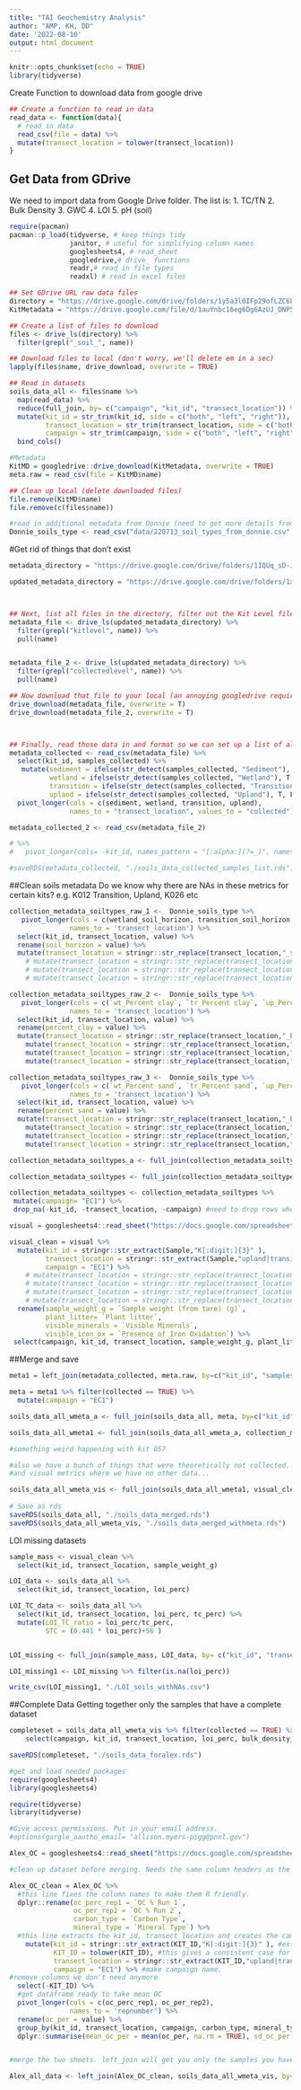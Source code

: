 ```yaml
---
title: "TAI Geochemistry Analysis"
author: "AMP, KH, DD"
date: '2022-08-10'
output: html_document
---
```


```r
knitr::opts_chunk$set(echo = TRUE)
library(tidyverse)
```

Create Function to download data from google drive

```r
## Create a function to read in data
read_data <- function(data){
  # read in data
  read_csv(file = data) %>%
  mutate(transect_location = tolower(transect_location)) 
}

```
## Get Data from GDrive

We need to import data from Google Drive folder.
The list is:
1. TC/TN
2. Bulk Density 
3. GWC
4. LOI
5. pH (soil)


```r

require(pacman)
pacman::p_load(tidyverse, # keep things tidy
               janitor, # useful for simplifying column names
               googlesheets4, # read_sheet 
               googledrive,# drive_ functions
               readr,# read in file types
               readxl) # read in excel files

## Set GDrive URL raw data files
directory = "https://drive.google.com/drive/folders/1y5a3l0IFp29ofLZC6LGy5E_WSgL5b3qy"
KitMetadata = "https://drive.google.com/file/d/1auYnbc16eg6Dg6AzUJ_DNP5UOd2H-7Kl/view?usp=sharing"

## Create a list of files to download
files <- drive_ls(directory) %>% 
  filter(grepl("_soil_", name))

## Download files to local (don't worry, we'll delete em in a sec)
lapply(files$name, drive_download, overwrite = TRUE)

## Read in datasets
soils_data_all <- files$name %>% 
  map(read_data) %>% 
  reduce(full_join, by= c("campaign", "kit_id", "transect_location")) %>%
  mutate(kit_id = str_trim(kit_id, side = c("both", "left", "right")),
         transect_location = str_trim(transect_location, side = c("both", "left", "right")),
         campaign = str_trim(campaign, side = c("both", "left", "right"))) %>%
  bind_cols() 

#Metadata 
KitMD = googledrive::drive_download(KitMetadata, overwrite = TRUE)
meta.raw = read_csv(file = KitMD$name)

## Clean up local (delete downloaded files)
file.remove(KitMD$name)
file.remove(c(files$name))

#read in additional metadata from Donnie (need to get more details from him)
Donnie_soils_type <- read_csv("data/220713_soil_types_from_donnie.csv", show_col_types = FALSE)

```
#Get rid of things that don't exist 
```r
metadata_directory = "https://drive.google.com/drive/folders/1IQUq_sD-Jama7ajaZl1zW_9zlWfyCohn"

updated_metadata_directory = "https://drive.google.com/drive/folders/1xy9nsTpbiSk-KXrcDEeFQ7gg4350DuH-"



## Next, list all files in the directory, filter out the Kit Level file and snag the file name
metadata_file <- drive_ls(updated_metadata_directory) %>%
  filter(grepl("kitlevel", name)) %>%
  pull(name)


metadata_file_2 <- drive_ls(updated_metadata_directory) %>%
  filter(grepl("collectedlevel", name)) %>%
  pull(name)

## Now download that file to your local (an annoying googledrive requirement)
drive_download(metadata_file, overwrite = T)
drive_download(metadata_file_2, overwrite = T)



## Finally, read those data in and format so we can set up a list of all samples received
metadata_collected <- read_csv(metadata_file) %>%
  select(kit_id, samples_collected) %>%
   mutate(sediment = ifelse(str_detect(samples_collected, "Sediment"), T, F),
          wetland = ifelse(str_detect(samples_collected, "Wetland"), T, F),
          transition = ifelse(str_detect(samples_collected, "Transition"), T, F),
          upland = ifelse(str_detect(samples_collected, "Upland"), T, F)) %>%
  pivot_longer(cols = c(sediment, wetland, transition, upland),
               names_to = "transect_location", values_to = "collected")

metadata_collected_2 <- read_csv(metadata_file_2)

# %>%
#   pivot_longer(cols= -kit_id, names_pattern = "[:alpha:](?=_)", names_to = "transect_location")

#saveRDS(metadata_collected, "./soils_data_collected_samples_list.rds")

```

##Clean soils metadata
Do we know why there are NAs in these metrics for certain kits?
e.g. K012 Transition, Upland, K026 etc 

```r
collection_metadata_soiltypes_raw_1 <-  Donnie_soils_type %>%
   pivot_longer(cols = c(wetland_soil_horizon, transition_soil_horizon, upland_soil_horizon),
               names_to = 'transect_location') %>% 
  select(kit_id, transect_location, value) %>%
  rename(soil_horizon = value) %>%
  mutate(transect_location = stringr::str_replace(transect_location,"_soil_horizon", "")) 
    # mutate(transect_location = stringr::str_replace(transect_location,"upland","Upland"))  %>%
    # mutate(transect_location = stringr::str_replace(transect_location,"transition","Transition"))  %>% 
    # mutate(transect_location = stringr::str_replace(transect_location,"wetland","Wetland"))  

collection_metadata_soiltypes_raw_2 <-  Donnie_soils_type %>%
   pivot_longer(cols = c(`wt_Percent clay`, `tr_Percent clay`, `up_Percent clay`),
               names_to = 'transect_location') %>% 
  select(kit_id, transect_location, value) %>%
  rename(percent_clay = value) %>%
  mutate(transect_location = stringr::str_replace(transect_location,"_Percent clay", "")) %>%
    mutate(transect_location = stringr::str_replace(transect_location,"up","upland"))  %>%
    mutate(transect_location = stringr::str_replace(transect_location,"tr","transition"))  %>% 
    mutate(transect_location = stringr::str_replace(transect_location,"wt","wetland"))  

collection_metadata_soiltypes_raw_3 <-  Donnie_soils_type %>%
   pivot_longer(cols = c(`wt_Percent sand`, `tr_Percent sand`, `up_Percent sand`),
               names_to = 'transect_location') %>% 
  select(kit_id, transect_location, value) %>%
  rename(percent_sand = value) %>%
  mutate(transect_location = stringr::str_replace(transect_location,"_Percent sand", "")) %>%
    mutate(transect_location = stringr::str_replace(transect_location,"up","upland"))  %>%
    mutate(transect_location = stringr::str_replace(transect_location,"tr","transition"))  %>% 
    mutate(transect_location = stringr::str_replace(transect_location,"wt","wetland"))  

collection_metadata_soiltypes_a <- full_join(collection_metadata_soiltypes_raw_1, collection_metadata_soiltypes_raw_2, by=c("kit_id","transect_location"))

collection_metadata_soiltypes <- full_join(collection_metadata_soiltypes_a, collection_metadata_soiltypes_raw_3, by=c("kit_id","transect_location"))

collection_metadata_soiltypes <- collection_metadata_soiltypes %>%
 mutate(campaign= "EC1") %>%
 drop_na(-kit_id, -transect_location, -campaign) #need to drop rows where all 3 variables are NA

```

```r
visual = googlesheets4::read_sheet("https://docs.google.com/spreadsheets/d/1Swr2Qx-mBXrhRPIpGf-YehSEC6zOwTPKB3u2K9s2Z7A/edit#gid=1593904722")

visual_clean = visual %>%
  mutate(kit_id = stringr::str_extract(Sample,"K[:digit:]{3}" ),
         transect_location = stringr::str_extract(Sample,"upland|transition|wetland|sediment" ),
         campaign = "EC1") %>%
    # mutate(transect_location = stringr::str_replace(transect_location,"upland","Upland"))  %>%
    # mutate(transect_location = stringr::str_replace(transect_location,"transition","Transition"))  %>% 
    # mutate(transect_location = stringr::str_replace(transect_location,"wetland","Wetland")) %>%
    # mutate(transect_location = stringr::str_replace(transect_location,"sediment","Sediment")) %>%
  rename(sample_weight_g = `Sample weight (from tare) (g)`,
         plant_litter= `Plant litter`,
         visible_minerals = `Visible Minerals`,
         visible_iron_ox = `Presence of Iron Oxidation`) %>%
 select(campaign, kit_id, transect_location, sample_weight_g, plant_litter, visible_minerals, visible_iron_ox)
```
               
##Merge and save
```r

meta1 = left_join(metadata_collected, meta.raw, by=c("kit_id", "samples_collected"))

meta = meta1 %>% filter(collected == TRUE) %>%
  mutate(campaign = "EC1")

soils_data_all_wmeta_a <- full_join(soils_data_all, meta, by=c("kit_id", "transect_location", "campaign"))

soils_data_all_wmeta1 <- full_join(soils_data_all_wmeta_a, collection_metadata_soiltypes, by=c("kit_id","transect_location","campaign"))

#something weird happening with kit 057

#also we have a bunch of things that were theoretically not collected... 
#and visual metrics where we have no other data...

soils_data_all_wmeta_vis <- full_join(soils_data_all_wmeta1, visual_clean, by=c("kit_id", "transect_location", "campaign"))
  
# Save as rds
saveRDS(soils_data_all, "./soils_data_merged.rds")
saveRDS(soils_data_all_wmeta_vis, "./soils_data_merged_withmeta.rds")
```

LOI missing datasets 
```r

sample_mass <- visual_clean %>%
  select(kit_id, transect_location, sample_weight_g)

LOI_data <- soils_data_all %>%
  select(kit_id, transect_location, loi_perc)

LOI_TC_data <- soils_data_all %>%
  select(kit_id, transect_location, loi_perc, tc_perc) %>%
  mutate(LOI_TC_ratio = loi_perc/tc_perc,
         STC = (0.441 * loi_perc)+56 )


LOI_missing <- full_join(sample_mass, LOI_data, by= c("kit_id", "transect_location"))

LOI_missing1 <- LOI_missing %>% filter(is.na(loi_perc))

write_csv(LOI_missing1, "./LOI_soils_withNAs.csv")

```

##Complete Data
Getting together only the samples that have a complete dataset 
```r
completeset = soils_data_all_wmeta_vis %>% filter(collected == TRUE) %>%
    select(campaign, kit_id, transect_location, loi_perc, bulk_density_g_cm3, gwc_perc, tn_perc, tc_perc, specific_conductance_us_cm, ph, gwc_perc, region, percent_clay, percent_sand, plant_litter, visible_minerals, visible_iron_ox, sample_weight_g) %>% select(!ends_with("_flag")) %>% na.omit()

saveRDS(completeset, "./soils_data_foralex.rds")
```

```r
#get and load needed packages
require(googlesheets4)
library(googlesheets4)

require(tidyverse)
library(tidyverse)

#Give access permissions. Put in your email address.
#options(gargle_oautho_email= "allison.myers-pigg@pnnl.gov")

Alex_OC = googlesheets4::read_sheet("https://docs.google.com/spreadsheets/d/1wLfwNtOP7hw2B102C9ZmvJtLfuQtvpqM2KTTTiFDmy4/edit#gid=0", sheet = 1)

#clean up dataset before merging. Needs the same column headers as the other dataframe for the column you are merging, and need consistent capitalization or not in the kit names. Also the OC values need to be averaged. 

Alex_OC_clean = Alex_OC %>%
  #this line fixes the column names to make them R friendly.
  dplyr::rename(oc_perc_rep1 = `OC % Run 1`,
                oc_per_rep2 = `OC % Run 2`,
                carbon_type = `Carbon Type`,
                mineral_type = `Mineral Type`) %>%
  #this line extracts the kit_id, transect location and creates the campaign name from the kit name into its own column(s)
    mutate(kit_id = stringr::str_extract(KIT_ID,"K[:digit:]{3}" ), #extract kit ID
           KIT_ID = tolower(KIT_ID), #this gives a consistent case for the sample names in the original kit ID column. This goes afterwe extract the uppercase K from KIT_ID so we don't have to change it back later.
           transect_location = stringr::str_extract(KIT_ID,"upland|transition|wetland|sediment" ), #extract transect location 
           campaign = "EC1") %>% #make campaign name. 
#remove columns we don't need anymore 
  select(-KIT_ID) %>%
  #get dataframe ready to take mean OC
  pivot_longer(cols = c(oc_perc_rep1, oc_per_rep2),
               names_to = 'repnumber') %>%
  rename(oc_per = value) %>%
  group_by(kit_id, transect_location, campaign, carbon_type, mineral_type) %>%
  dplyr::summarise(mean_oc_per = mean(oc_per, na.rm = TRUE), sd_oc_per = sd(oc_per, na.rm=TRUE)) 


#merge the two sheets. left_join will get you only the samples you have OC for: 

Alex_all_data <- left_join(Alex_OC_clean, soils_data_all_wmeta_vis, by=c("kit_id", "transect_location", "campaign"))

```
